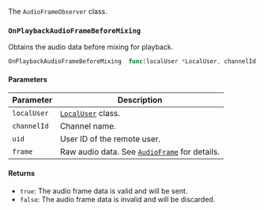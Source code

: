 The `AudioFrameObserver` class.

### `OnPlaybackAudioFrameBeforeMixing`

Obtains the audio data before mixing for playback.

```go
OnPlaybackAudioFrameBeforeMixing  func(localUser *LocalUser, channelId string, uid string, frame *AudioFrame) bool
```

#### Parameters

| Parameter        | Description                                                                 |
|------------------|-----------------------------------------------------------------------------|
| `localUser`      | [`LocalUser`](#localuser) class.                                           |
| `channelId`      | Channel name.                                                               |
| `uid`            | User ID of the remote user.                                                 |
| `frame`          | Raw audio data. See [`AudioFrame`](#audioframe) for details.   |

#### Returns

- `true`: The audio frame data is valid and will be sent.
- `false`: The audio frame data is invalid and will be discarded.